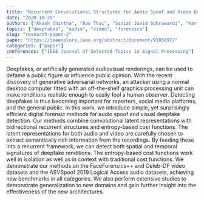 ```yaml
---
title: "Recurrent Convolutional Structures for Audio Spoof and Video Deepfake Detection"
date: "2020-10-25"
authors: ["Akash Chintha", "Bao Thai", "Saniat Javid Sohrawardi", "Kartavya Manojbhai Bhatt", "Andrea Hickerson", "Matthew Wright", "Raymond Ptucha"]
topics: ["deepfakes", "audio", "video", "forensics"]
slug: "research-paper-2"
paper: "https://ieeexplore.ieee.org/abstract/document/9105097/"
categories: ["paper"]
conferences: ["IEEE Journal of Selected Topics in Signal Processing"]
---
```


Deepfakes, or artificially generated audiovisual renderings, can be used to defame a public figure or influence public opinion. With the recent discovery of generative adversarial networks, an attacker using a normal desktop computer fitted with an off-the-shelf graphics processing unit can make renditions realistic enough to easily fool a human observer. Detecting deepfakes is thus becoming important for reporters, social media platforms, and the general public. In this work, we introduce simple, yet surprisingly efficient digital forensic methods for audio spoof and visual deepfake detection. Our methods combine convolutional latent representations with bidirectional recurrent structures and entropy-based cost functions. The latent representations for both audio and video are carefully chosen to extract semantically rich information from the recordings. By feeding these into a recurrent framework, we can detect both spatial and temporal signatures of deepfake renditions. The entropy-based cost functions work well in isolation as well as in context with traditional cost functions. We demonstrate our methods on the FaceForensics++ and Celeb-DF video datasets and the ASVSpoof 2019 Logical Access audio datasets, achieving new benchmarks in all categories. We also perform extensive studies to demonstrate generalization to new domains and gain further insight into the effectiveness of the new architectures.